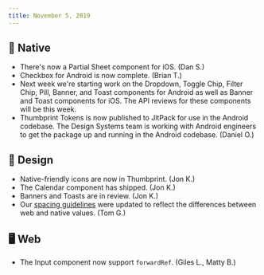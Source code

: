 ```yaml
---
title: November 5, 2019
---
```


## 📱 Native

-   There's now a Partial Sheet component for iOS. (Dan S.)
-   Checkbox for Android is now complete. (Brian T.)
-   Next week we're starting work on the Dropdown, Toggle Chip, Filter Chip, Pill, Banner, and Toast components for Android as well as Banner and Toast components for iOS. The API reviews for these components will be this week.
-   Thumbprint Tokens is now published to JitPack for use in the Android codebase. The Design Systems team is working with Android engineers to get the package up and running in the Android codebase. (Daniel O.)

## 🍭 Design

-   Native-friendly icons are now in Thumbprint. (Jon K.)
-   The Calendar component has shipped. (Jon K.)
-   Banners and Toasts are in review. (Jon K.)
-   Our [spacing guidelines](/guide/product/spacers/) were updated to reflect the differences between web and native values. (Tom G.)

## 🖥 Web

-   The Input component now support `forwardRef`. (Giles L., Matty B.)
